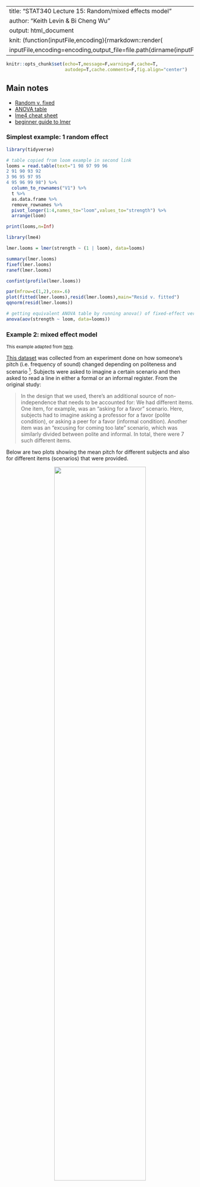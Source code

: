 
---
title: "STAT340 Lecture 15: Random/mixed effects model"
author: "Keith Levin & Bi Cheng Wu"
output: html_document
knit: (function(inputFile,encoding){rmarkdown::render(
  inputFile,encoding=encoding,output_file=file.path(dirname(inputFile),'index.html'))})
---

<style>
div.footnotes{margin-top:400px}
</style>

```r
knitr::opts_chunk$set(echo=T,message=F,warning=F,cache=T,
                      autodep=T,cache.comments=F,fig.align="center")
```

## Main notes

 - [Random v. fixed](https://www.zoology.ubc.ca/~bio501/R/lecturepdf/05.Models%20with%20random%20effects.pdf)
 - [ANOVA table](https://www.stat.purdue.edu/~minzhang/514-Spring08/lecture%20notes/lec13-RandomEffects.pdf)
 - [lme4 cheat sheet](http://eshinjolly.com/pymer4/rfx_cheatsheet.html)
 - [beginner guide to lmer](https://rstudio-pubs-static.s3.amazonaws.com/63556_e35cc7e2dfb54a5bb551f3fa4b3ec4ae.html)

### Simplest example: 1 random effect

```r
library(tidyverse)

# table copied from loom example in second link
looms = read.table(text="1 98 97 99 96
2 91 90 93 92
3 96 95 97 95
4 95 96 99 98") %>% 
  column_to_rownames("V1") %>% 
  t %>% 
  as.data.frame %>% 
  remove_rownames %>% 
  pivot_longer(1:4,names_to="loom",values_to="strength") %>% 
  arrange(loom)

print(looms,n=Inf)
```

```r
library(lme4)

lmer.looms = lmer(strength ~ (1 | loom), data=looms)

summary(lmer.looms)
fixef(lmer.looms)
ranef(lmer.looms)

confint(profile(lmer.looms))
```

```r
par(mfrow=c(1,2),cex=.6)
plot(fitted(lmer.looms),resid(lmer.looms),main="Resid v. fitted")
qqnorm(resid(lmer.looms))
```

```r
# getting equivalent ANOVA table by running anova() of fixed-effect version
anova(aov(strength ~ loom, data=looms))
```


### Example 2: mixed effect model

<small>This example adapted from [here](https://bodowinter.com/tutorial/bw_LME_tutorial2.pdf).</small>

[This dataset](https://pastebin.com/raw/SC6Likfa) was collected from an experiment done on how someone's pitch (i.e. frequency of sound) changed depending on politeness and scenario ^[https://www.researchgate.net/publication/256935591_The_phonetic_profile_of_Korean_formal_and_informal_speech_registers]. Subjects were asked to imagine a certain scenario and then asked to read a line in either a formal or an informal register. From the original study:

>  In the design that we used, there’s an additional source of non-independence that needs to be accounted for: We had different items. One item, for example, was an “asking for a favor” scenario. Here, subjects had to imagine asking a professor for a favor (polite condition), or asking a peer for a favor (informal condition). Another item was an “excusing for coming too late” scenario, which was similarly divided between polite and informal. In total, there were 7 such different items.

Below are two plots showing the mean pitch for different subjects and also for different items (scenarios) that were provided.

<center><img src="subjects.png" style="width:70%"/></center>
<center><img src="items.png" style="width:70%;margin-top:30px;margin-bottom:30px;"/></center>

In the original paper, the researcher decided to fit **politeness and sex as fixed effects** (because they represent two specific levels of interest that could bet reated as having fixed, constant values over the entire population), and to fit the **subjects and items as random effects** (because these represent a sample of non-specific levels whose specific values are NOT interesting, and which are drawn from a group of many other possible subjects/items). They arrived at a model equation like this:

> pitch ~ politeness + sex + (1 | subject) + (1 | item) + e

This is called a mixed effects model due to the presence of **both random and fixed effects**. The flexibility of these mixed effect model structures allows you to more accurately represent the experimental design and thus the variance structure of the data.

Boxplots showing the breakdown of mean pitch by politeness and sex.

<center><img src="boxplot.png" style="width:50%"/></center>

```r
politeness = read_csv("https://pastebin.com/raw/SC6Likfa")

lmer.polite = lmer(frequency~attitude+gender+(1|subject)+(1|scenario), data=politeness)
summary(lmer.polite)

ranef(lmer.polite)
fixef(lmer.polite)

confint(profile(lmer.polite))
```

Unfortunately, computing $p$-values becomes slightly more complicated, and there's different approaches. One of the easier approaches is to use a likelihood ratio test. We **fit two versions of the model, one with the term we want to test, and one without**, and then use the `anova()` function to compare the two. For `lmer()` fits, make sure to set **REML=FALSE** in the fit (two fits with REML=TRUE cannot be compared against each other).

For this example, we wish to find if politeness affects pitch, so we can compare the following models against each other:

```r
lmer.polite.reduced = lmer(frequency~gender+(1|subject)+(1|scenario), data=politeness, REML=FALSE)
lmer.polite.full    = lmer(frequency~attitude+gender+(1|subject)+(1|scenario), data=politeness, REML=FALSE)

anova(lmer.polite.reduced,lmer.polite.full)
```

This could be interpreted in the following way:

> "... politeness significantly affected pitch ($\chi^2_1=11.62$, $p=0.00065$), lowering it by about 19.7 Hz $\pm$ 5.6 (standard errors) ..."

```r
par(mfrow=c(1,2),cex=.6)
plot(fitted(lmer.polite),resid(lmer.polite),main="Resid v. fitted")
qqnorm(resid(lmer.polite))
```


##### ***Some other examples to briefly scan over***

 - [Example](https://stats.idre.ucla.edu/r/dae/mixed-effects-logistic-regression) using `glmer()` to fit a mixed effects logistic regression model to predict
 - [Nature paper](https://www.nature.com/articles/nmeth.3137.epdf) discussion flexibility of mixed effects models
 - [Example](https://lme4.r-forge.r-project.org/slides/2009-07-07-Rennes/3LongitudinalD.pdf) of using `lmer()` to analyze the famous sleep deprivation dataset, which has a longitudinal component

<br/>

***

<br/>

### Brief detour: Likelihood Ratio Test

<small>largely adapted from [source](http://www.maths.qmul.ac.uk/~bb/MS_Lectures_23and24.pdf)</small><br/><br/>

The likelihood ratio test is a **very** broad and generalizable method of testing hypotheses that is extremely versatile.

Define null hypothesis $H_{0}: \boldsymbol{\theta} \in \Theta^{\star}$ (meaning the parameter $\theta$ (which is allowed to be a vector) is in the restricted (i.e. nested) set $\Theta^{\star}$) against the alternative hypothesis $H_{1}: \boldsymbol{\theta} \in \Theta \backslash \Theta^{\star}$ (meaning $\theta$ is allowed to be in the more general set $\Theta\backslash \Theta^{\star}$).

Then, define the following likelihood ratio test statistic where $L(\boldsymbol{\theta} \mid \boldsymbol{y})$ represents the likelihood function for $\theta$.

$$
\lambda(\boldsymbol{y})=\frac{\max _{\boldsymbol{\theta} \in \Theta^{\star}} L(\boldsymbol{\theta} \mid \boldsymbol{y})}{\max _{\boldsymbol{\theta} \in \Theta} L(\boldsymbol{\theta} \mid \boldsymbol{y})}
$$

We can use this to define a test where we choose some value $a$ such that rejecting a true null hypothesis when $\lambda(\boldsymbol{Y})\leq a$ has probability $\alpha$. In other words, we choose some threshold critical value $a$ that controls the type I error rate at $\alpha$

$$
P\left(\lambda(\boldsymbol{Y}) \leq a \mid H_{0}\right)=\alpha
$$

If we let $\hat{\boldsymbol\theta}$ denote the maximum likelihood estimate of $\boldsymbol{\theta}$ and let $\widehat{\boldsymbol{\theta}}_{0}$ denote the value of $\boldsymbol\theta$ which maximizes the likelihood over all values of $\boldsymbol{\theta}$ in $\Theta^{\star}$, then we may write

$$
\lambda(\boldsymbol{y})=\frac{L(\hat{\boldsymbol{\theta}}_{0} \mid \boldsymbol{y})}{L(\hat{\boldsymbol{\theta}} \mid \boldsymbol{y})}
$$

The quantity $\widehat{\boldsymbol\theta}_{0}$ is called the restricted maximum likelihood estimate of $\boldsymbol\theta$ under $H_{0} .$

<br/>

##### ***Example 1: Normal distribution hypothesis test***

Suppose that $Y_{i} \stackrel{i.i.d}{\sim}{\mathcal{N}}\left(\mu, \sigma^{2}\right)$ and consider testing $H_{0}: \mu=\mu_{0}$ against $H_{1}: \mu \neq \mu_{0}$. Then the likelihood is

$$
L\left(\mu, \sigma^{2} \boldsymbol{y}\right)=\left(2 \pi \sigma^{2}\right)^{-\frac{n}{2}} \exp \left\{-\frac{1}{2 \sigma^{2}} \sum_{i=1}^{n}\left(y_{i}-\mu\right)^{2}\right\}
$$

The maximum likelihood estimate of $\boldsymbol{\theta}=\left(\mu, \sigma^{2}\right)^{\mathrm{T}}$ is $\widehat{\boldsymbol{\theta}}=\left(\widehat{\mu}, \widehat{\sigma^{2}}\right)^{\mathrm{T}}$, where $\widehat{\mu}=\bar{y}$ and $\widehat{\sigma}^{2}=\sum_{i=1}^{n}\left(y_{i}-\bar{y}\right)^{2} / n$.

Similarly, the restricted maximum likelihood estimate of $\boldsymbol{\theta}=\left(\mu, \sigma^{2}\right)^{\mathrm{T}}$ under $H_{0}$ is $\widehat{\boldsymbol{\theta}}_{0}=\left(\widehat{\mu}_{0}, \widehat{\sigma^{2}}_{0}\right)^{\mathrm{T}}$, where $\widehat{\mu}_{0}=\mu_{0}$ and $\widehat{\sigma}_{0}^{2}=\sum_{i=1}^{n}\left(y_{i}-\mu_{0}\right)^{2} / n .$

Thus, the generalized likelihood ratio is

$$
\begin{aligned}
\lambda(\boldsymbol{y})=\frac{L\left(\mu_{0}, \hat{\sigma}_{0}^{2} \mid \boldsymbol{y}\right)}{L\left(\hat{\mu}, \hat{\sigma}^{2} \mid \boldsymbol{y}\right)} &=\frac{\left(2 \pi \hat{\sigma}_{0}^{2}\right)^{-\frac{n}{2}} \exp \left\{-\frac{1}{2 \hat{\sigma}_{0}^{2}} \sum_{i=1}^{n}\left(y_{i}-\mu_{0}\right)^{2}\right\}}{\left(2 \pi \hat{\sigma}^{2}\right)^{-\frac{n}{2}} \exp \left\{-\frac{1}{2 \hat{\sigma}^{2}} \sum_{i=1}^{n}\left(y_{i}-\bar{y}\right)^{2}\right\}} \\
&=\left(\frac{\hat{\sigma}^{2}}{\hat{\sigma}_{0}^{2}}\right)^{\frac{n}{2}} \exp \left\{\frac{n \sum_{i=1}^{n}\left(y_{i}-\bar{y}\right)^{2}}{2 \sum_{i=1}^{n}\left(y_{i}-\bar{y}\right)^{2}}-\frac{n \sum_{i=1}^{n}\left(y_{i}-\mu_{0}\right)^{2}}{2 \sum_{i=1}^{n}\left(y_{i}-\mu_{0}\right)^{2}}\right\} \\
&=\left\{\frac{\sum_{i=1}^{n}\left(y_{i}-\bar{y}\right)^{2}}{\sum_{i=1}^{n}\left(y_{i}-\mu_{0}\right)^{2}}\right\}^{\frac{n}{2}}
\end{aligned}
$$

Then, there exists some $a$ such that we reject $H_{0}$ if

$$
\left\{\frac{\sum_{i=1}^{n}\left(y_{i}-\bar{y}\right)^{2}}{\sum_{i=1}^{n}\left(y_{i}-\mu_{0}\right)^{2}}\right\}^{\frac{n}{2}} \leq a \Rightarrow \frac{\sum_{i=1}^{n}\left(y_{i}-\bar{y}\right)^{2}}{\sum_{i=1}^{n}\left(y_{i}-\mu_{0}\right)^{2}} \leq b
$$

where $a$ and $b$ are constants chosen to give significance level $\alpha$. Now, we may write

$$
\begin{aligned}
\sum_{i=1}^{n}\left(y_{i}-\mu_{0}\right)^{2} &=\sum_{i=1}^{n}\left\{\left(y_{i}-\bar{y}\right)+\left(\bar{y}-\mu_{0}\right)\right\}^{2} \\
&=\sum_{i=1}^{n}\left(y_{i}-\bar{y}\right)^{2}+2\left(\bar{y}-\mu_{0}\right) \sum_{i=1}^{n}\left(y_{i}-\bar{y}\right)+n\left(\bar{y}-\mu_{0}\right)^{2} \\
&=\sum_{i=1}^{n}\left(y_{i}-\bar{y}\right)^{2}+n\left(\bar{y}-\mu_{0}\right)^{2}
\end{aligned}
$$

So we reject $H_{0}$ if

$$
\frac{\sum_{i=1}^{n}\left(y_{i}-\bar{y}\right)^{2}}{\sum_{i=1}^{n}\left(y_{i}-\bar{y}\right)^{2}+n\left(\bar{y}-\mu_{0}\right)^{2}} \leq b
$$

Thus, rearranging, we reject $H_{0}$ if

$$
1+\frac{n\left(\bar{y}-\mu_{0}\right)^{2}}{\sum_{i=1}^{n}\left(y_{i}-\bar{y}\right)^{2}} \geq c \Rightarrow \frac{n\left(\bar{y}-\mu_{0}\right)^{2}}{\frac{1}{n-1} \sum_{i=1}^{n}\left(y_{i}-\bar{y}\right)^{2}} \geq d,
$$

where $c$ and $d$ are constants chosen to give significance level $\alpha$, that is we can write

$$
\alpha=P\left(\lambda(\boldsymbol{Y}) \leq a \mid H_{0}\right)=P\left(\frac{n\left(\bar{Y}-\mu_{0}\right)^{2}}{S^{2}} \geq d \mid H_{0}\right)
$$

where $S^{2}=\frac{1}{n-1} \sum_{i=1}^{n}\left(Y_{i}-\bar{Y}\right)^{2}$.

To get $d$ we need to work out the distribution of $\frac{n\left(\bar{Y}-\mu_{0}\right)^{2}}{S^{2}}$ under the null hypothesis. For $Y_{i} \sim \mathcal{N}\left(\mu, \sigma^{2}\right)$ we have

$$
\bar{Y} \sim N\left(\mu, \frac{\sigma^{2}}{n}\right)
$$

and so, under $H_{0}$,

$$
\bar{Y} \sim \mathcal{N}\left(\mu_{0}, \frac{\sigma^{2}}{n}\right) \quad \text {and}\quad \frac{\sqrt{n}\left(\bar{Y}-\mu_{0}\right)}{\sqrt{\sigma^{2}}} \sim \mathcal{N}(0,1) .
$$

By Cochran's theorem, we have

$$
\frac{n\left(\bar{Y}-\mu_{0}\right)^{2}}{\sigma^{2}} \sim \chi_{1}^{2} \quad\text{and}\quad \frac{(n-1) S^{2}}{\sigma^{2}} \sim \chi_{n-1}^{2}
$$

Now we may use the fact that if $U$ and $V$ are independent rvs such that $U \sim \chi_{\nu_{1}}^{2}$ and $V \sim \chi_{\nu_{2}}^{2}$, then $\frac{U / \nu_{1}}{V / \nu_{2}} \sim \mathcal{F}_{\nu_{1}, \nu_{2}}$.
Here, $U=\frac{n\left(\bar{Y}-\mu_{0}\right)^{2}}{\sigma^{2}}$ and $V=\frac{(n-1) S^{2}}{\sigma^{2}}$. Hence, if $H_{0}$ is true, we have

$$
F=\frac{U / 1}{V /(n-1)}=\frac{n\left(\bar{Y}-\mu_{0}\right)^{2}}{S^{2}} \sim \mathcal{F}_{1, n-1} .
$$

Therefore, we reject $H_{0}$ at a significance level $\alpha$ if

$$
\frac{n\left(\bar{y}-\mu_{0}\right)^{2}}{s^{2}} \geq F_{1, n-1, \alpha}
$$

where $F_{1, n-1, \alpha}$ is such that $P\left(F \geq F_{1, n-1, \alpha}\right)=\alpha$.
Using the fact that an $F$ distribution with $1$ and $n-1$ degrees of freedom is equivalent to the square of a $t$-statistic with $n-1$ degrees of freedom, we reject $H_{0}$ if

$$
\sqrt{\frac{n\left(\bar{y}-\mu_{0}\right)^{2}}{s^{2}}} \geq t_{n-1, \frac{\alpha}{2}},
$$

that is, if

$$
\left|\frac{\bar{y}-\mu_{0}}{\sqrt{s^{2} / n}}\right| \geq t_{n-1, \frac{\alpha}{2}}
$$

Of course, this is the usual two-sided $t$-test

> It can be shown that ***all the standard tests in situations with normal distributions are generalized likelihood ratio tests***.

<br/>

### Wilks' theorem

[Samuel S. Wilks](https://en.wikipedia.org/wiki/Samuel_S._Wilks) derived (in a 3 page paper) a much more generalized form of this, now known as Wilks' theorem

> Assume that the joint distribution of $Y_{1}, \ldots, Y_{n}$ depends on $p$ unknown parameters and that, under $H_{0}$, the joint distribution depends on $p_{0}$ unknown parameters. Let $\nu=p-p_{0}$. Then, under some regularity conditions, when the null hypothesis is true, the distribution of the statistic $-2 \log \{\lambda(\boldsymbol{Y})\}$ converges to a $\chi_{\nu}^{2}$ distribution as the sample size $n \rightarrow \infty$, i.e., when $H_{0}$ is true and $n$ is large,
> $$-2 \log \{\lambda(\boldsymbol{Y})\} \underset{\text { approx. }}{\sim} \chi_{\nu}^{2}$$
> Thus, for large $n$, the critical region for a test with approximate significance level $\alpha$ is
> $$\mathcal{R}=\left\{\boldsymbol{y}:-2 \log \{\lambda(\boldsymbol{y})\} \geq \chi_{\nu, \alpha}^{2}\right\}$$

In other words, the likelihood ratio test of 2 competing hypotheses is approximately distributed according to a chi-square distribution with $\nu$ degrees of freedom, where $\nu$ is the difference in number of parameters between the two models.

This is why the likelihood ratio test we performed on the politeness term followed a chi-square distribution with 1 degree of freedom: the politeness term adds 1 parameter to be estimated to the model.

<br/>

##### ***Example 2: Poisson variable***

Suppose that $Y_{i} \sim \operatorname{Poisson}(\lambda)$ and consider testing $H_{0}: \lambda=\lambda_{0}$ against $H_{1}: \lambda \neq \lambda_{0}$. Now, the likelihood is

$$
L(\lambda \mid \boldsymbol{y})=\frac{\lambda^{\sum_{i=1}^{n} y_{i}} e^{-n \lambda}}{\prod_{i=1}^{n} y_{i} !}
$$

The maximum likelihood estimate of $\lambda$ is $\hat{\lambda}=\bar{y}$ and the restricted maximum likelihood estimate of $\lambda$ under $H_{0}$ is $\hat{\lambda}_{0}=\lambda_{0}$. Thus, the generalized likelihood ratio is

$$
\begin{aligned}
\lambda(\boldsymbol{y})=\frac{L\left(\lambda_{0} \mid \boldsymbol{y}\right)}{L(\hat{\lambda} \mid \boldsymbol{y})} &=\frac{\lambda_{0}^{\sum_{i=1}^{n} y_{i}} e^{-n \lambda_{0}}}{\prod_{i=1}^{n} y_{i} !} \frac{\prod_{i=1}^{n} y_{i} !}{\bar{y}^{\sum_{i=1}^{n} y_{i}} e^{-n \bar{y}}} \\
&=\left(\frac{\lambda_{0}}{\bar{y}}\right)^{\sum_{i=1}^{n} y_{i}} e^{n\left(\bar{y}-\lambda_{0}\right)}
\end{aligned}
$$

It follows that

$$
\begin{aligned}
-2 \log \{\lambda(\boldsymbol{y})\} &=-2\left\{n \bar{y} \log \left(\frac{\lambda_{0}}{\bar{y}}\right)+n\left(\bar{y}-\lambda_{0}\right)\right\} \\
&=2 n\left\{\bar{y} \log \left(\frac{\bar{y}}{\lambda_{0}}\right)+\lambda_{0}-\bar{y}\right\}
\end{aligned}
$$

Here, $p=1$ and $p_{0}=0$, and so $\nu=1$. Therefore, by Wilks' theorem, when $H_{0}$ is true and $n$ is large,

$$
2 n\left\{\bar{Y} \log \left(\frac{\bar{Y}}{\lambda_{0}}\right)+\lambda_{0}-\bar{Y}\right\} \sim \chi_{1}^{2} .
$$

Hence, for a test with approximate significance level $\alpha$, we reject $H_{0}$ if and only if

$$
2 n\left\{\bar{y} \log \left(\frac{\bar{y}}{\lambda_{0}}\right)+\lambda_{0}-\bar{y}\right\} \geq \chi_{1, \alpha}^{2} .
$$


<br/>

##### ***Example 3: Model selection using LRT***

 - [Example 1](http://pages.stat.wisc.edu/~ane/st572/notes/lec05.pdf)
 - [Example 2](https://api.rpubs.com/tomanderson_34/lrt)
